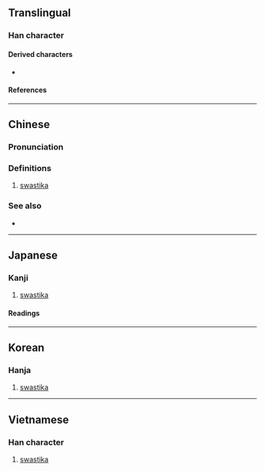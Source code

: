 {{also|卍|֍|֎}}
{{character info}}
{{character info|࿕}}
==Translingual==

===Han character===
{{Han char|rn=24|rad=十|as=04|sn=6|four=21127|canj=VX|ids=⿻𠃑⿲一丨一,⿻⿱⿰丨一⿰一丨十}}

====Derived characters====
* {{l|mul|[[𭅫]]}}

====References====
{{Han ref|kx=0156.221|hdz=10051.090|uh=5350}}

----

==Chinese==
{{zh-forms}}

===Pronunciation===
{{zh-pron
|m=wàn
|ma=y
|c=maan6
|w=3ve
|mc=
|oc=
|cat=n
}}

===Definitions===
{{zh-hanzi}}

# [[swastika]]

===See also===
* {{zh-l|卍}}

----

==Japanese==

===Kanji===
{{ja-kanji|grade=|rs=十04}}

# [[swastika]]

====Readings====
{{ja-readings
|on=ばん, まん
|kun=まんじ
}}

----

==Korean==

===Hanja===
{{ko-hanja|만}}

# [[swastika]]

----

==Vietnamese==

===Han character===
{{vi-readings|reading=vạn|rs=十04}}

# [[swastika]]